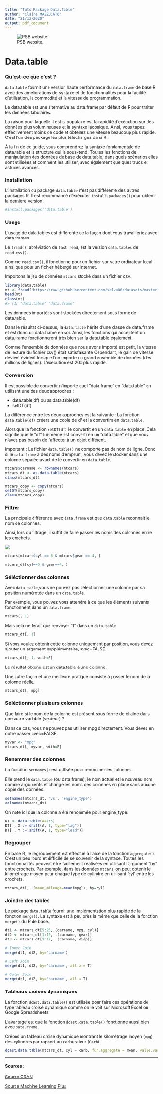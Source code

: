 ```yaml
---
title: "Tuto Package Data.table"
author: "Claire MAZZUCATO"
date: "21/12/2020"
output: pdf_document
---
```


![PSB website.](/Users/clairemazzucato/Documents/PSB.jpg)

# Data.table

### Qu'est-ce que c'est ?
 
`data.table` fournit une version haute performance du `data.frame` de base R avec des améliorations de syntaxe et de fonctionnalités pour la facilité d'utilisation, la commodité et la vitesse de programmation.

Le data.table est une alternative au data.frame par défaut de R pour traiter les données tabulaires.

La raison pour laquelle il est si populaire est la rapidité d'exécution sur des données plus volumineuses et la syntaxe laconique. Ainsi, vous tapez effectivement moins de code et obtenez une vitesse beaucoup plus rapide. C'est l'un des package les plus téléchargés dans R.

À la fin de ce guide, vous comprendrez la syntaxe fondamentale de data.table et la structure qui la sous-tend. Toutes les fonctions de manipulation des données de base de data.table, dans quels scénarios elles sont utilisées et comment les utiliser, avec également quelques trucs et astuces avancés.

### Installation

L'installation du package `data.table` n'est pas différente des autres packages R. Il est recommandé d'exécuter `install.packages()` pour obtenir la dernière version.

```r
#install.packages('data.table')
```

### Usage

L'usage de data.tables est différente de la façon dont vous travailleriez avec data.frames.

Le `fread()`, abréviation de `fast read`, est la version `data.tables` de `read.csv()`.

Comme `read.csv()`, il fonctionne pour un fichier sur votre ordinateur local ainsi que pour un fichier hébergé sur Internet.

Importons le jeu de données `mtcars` stocké dans un fichier csv.

```r
library(data.table)
mt <- fread("https://raw.githubusercontent.com/selva86/datasets/master/mtcars.csv")
head(mt)
class(mt)
#> [1] "data.table" "data.frame"
```
Les données importées sont stockées directement sous forme de data.table.

Dans le résultat ci-dessus, la `data.table` hérite d'une classe de data.frame et est donc un data.frame en soi. Ainsi, les fonctions qui acceptent un data.frame fonctionneront très bien sur la data.table également.

Comme l'ensemble de données que nous avons importé est petit, la vitesse de lecture du fichier csv() était satisfaisante Cependant, le gain de vitesse devient évident lorsque l'on importe un grand ensemble de données (des millions de lignes). L'execution est 20x plus rapide. 

### Conversion

Il est possible de convertir n'importe quel "data.frame" en "data.table" en utilisant une des deux approches :

- data.table(df) ou as.data.table(df)
- setDT(df)

La différence entre les deux approches est la suivante : La fonction `data.table(df)` créera une copie de df et la convertira en `data.table`.

Alors que la fonction `setDT(df)` le convertit en un `data.table` en place. Cela signifie que le "df" lui-même est converti en un "data.table" et que vous n'avez pas besoin de l'affecter à un objet différent.

Important : Le fichier `data.table()` ne comporte pas de nom de ligne. Donc si le `data.frame` a des noms d'emprunt, vous devez le stocker dans une colonne séparée avant de le convertir en `data.table`.

```r
mtcars$carname <- rownames(mtcars)
mtcars_dt <- as.data.table(mtcars)
class(mtcars_dt)
```


```r
mtcars_copy <- copy(mtcars)
setDT(mtcars_copy)
class(mtcars_copy)
```


### Filtrer

La principale différence avec `data.frame` est que `data.table` reconnait le nom de colonnes.

Ainsi, lors du filtrage, il suffit de faire passer les noms des colonnes entre les crochets.

![](/Users/clairemazzucato/Desktop/PSB x EFREI/R/Packages/DTsyntax.jpg)

```r
mtcars[mtcars$cyl == 6 & mtcars$gear == 4, ]

mtcars_dt[cyl==6 & gear==4, ]
```
### Séléctionner des colonnes

Avec `data.table`,vous ne pouvez pas sélectionner une colonne par sa position numérotée dans un `data.table`.

Par exemple, vous pouvez vous attendre à ce que les éléments suivants fonctionnent dans un `data.frame`.
```r
mtcars[, 1]
```

Mais cela ne ferait que renvoyer "1" dans un `data.table`

```r
mtcars_dt[, 1]
```

Si vous voulez obtenir cette colonne uniquement par position, vous devez ajouter un argument supplémentaire, avec=FALSE.
```r
mtcars_dt[, 1, with=F]
```

Le résultat obtenu est un data.table à une colonne.

Une autre façon et une meilleure pratique consiste à passer le nom de la colonne réelle.
```r
mtcars_dt[, mpg]
```

### Séléctionner plusieurs colonnes

Que faire si le nom de la colonne est présent sous forme de chaîne dans une autre variable (vecteur) ?

Dans ce cas, vous ne pouvez pas utiliser mpg directement. Vous devez en outre passer avec=FALSE.

```r
myvar <- "mpg"
mtcars_dt[, myvar, with=F]
```

### Renommer des colonnes

La fonction `setnames()` est utilisée pour renommer les colonnes.

Elle prend le `data.table` (ou data.frame), le nom actuel et le nouveau nom comme arguments et change les noms des colonnes en place sans aucune copie des données. 

```r
setnames(mtcars_dt, 'vs', 'engine_type')
colnames(mtcars_dt)
```

On note ici que la colonne a été renommée pour engine_type.

```r
DT <- data.table(A=1:5)
DT[ , X := shift(A, 1, type="lag")]
DT[ , Y := shift(A, 1, type="lead")]
```

### Regrouper

En base R, le regroupement est effectué à l'aide de la fonction `aggregate()`.  C'est un peu lourd et difficile de se souvenir de la syntaxe. Toutes les fonctionnalités peuvent être facilement réalisées en utilisant l'argument "by" entre crochets.
Par exemple, dans les données `mtcars`, on peut obtenir le kilométrage moyen pour chaque type de cylindre en utilisant 'cyl' entre les crochets.

```r
mtcars_dt[, .(mean_mileage=mean(mpg)), by=cyl]
```

### Joindre des tables
Le package `data.table` fournit une implémentation plus rapide de la fonction `merge()`. La syntaxe est à peu près la même que celle de la fonction `merge()` du R de base.

```r
dt1 <- mtcars_dt[5:25,.(carname, mpg, cyl)]
dt2 <- mtcars_dt[1:10, .(carname, gear)]
dt3 <- mtcars_dt[2:12, .(carname, disp)]
```

```r
# Inner Join
merge(dt1, dt2, by='carname')

# Left Join
merge(dt1, dt2, by='carname', all.x = T)

# Outer Join
merge(dt1, dt2, by='carname', all = T)  
```


### Tableaux croisés dynamiques

La fonction `dcast.data.table()` est utilisée pour faire des opérations de type tableau croisé dynamique comme on le voit sur Microsoft Excel ou Google Spreadsheets.

L'avantage est que la fonction `dcast.data.table()` fonctionne aussi bien avec `data.frame`.

Créons un tableau croisé dynamique montrant le kilométrage moyen (`mpg`) des cylindres par rapport au carburateur (`Carb`)

```r
dcast.data.table(mtcars_dt, cyl ~ carb, fun.aggregate = mean, value.var = 'mpg')
```



----------------------------------------------------------------------

 
#### **Sources** :

[Source CRAN](https://cran.csiro.au/web/packages/data.table/vignettes/datatable-intro.html)

[Source Machine Learning Plus](https://www.machinelearningplus.com/data-manipulation/datatable-in-r-complete-guide/)

